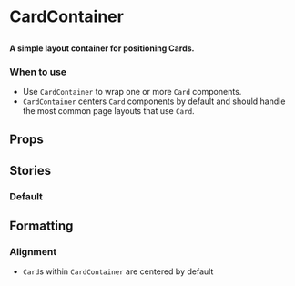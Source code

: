 
# CardContainer

##

<h4>
	A simple layout container for positioning Cards.
</h4>

<Canvas>
  <Story id="components-cardcontainer--default" />
</Canvas>

### When to use 
- Use `CardContainer` to wrap one or more `Card` components.
- `CardContainer` centers `Card` components by default and should handle the most common page layouts that use `Card`.

## Props

<ArgsTable of={CardContainer} />

## Stories

### Default 

<Canvas>
  <Story id="components-cardcontainer--default" />
</Canvas>

## Formatting

### Alignment
- `Card`s within `CardContainer` are centered by default

